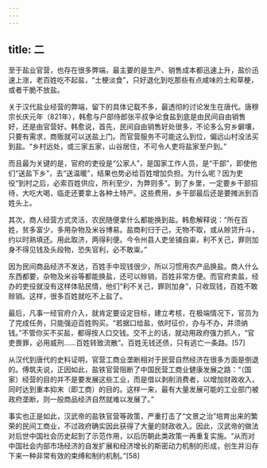 ```yaml
---
---
---
```

title: 二
---



至于盐业官营，也存在很多弊端，最主要的是生产、销售成本都迅速上升，盐价迅速上涨，老百姓吃不起盐，“土梗淡食”，只好退化到吃那些有点咸味的土和草梗，或者干脆不放盐。

关于汉代盐业经营的弊端，留下的具体记载不多，最透彻的讨论发生在唐代。唐穆宗长庆元年（821年），韩愈与户部侍郎张平叔争论食盐到底是由民间自由销售好，还是由官营好。韩愈说，首先，民间自由销售好处很多，不论多么穷乡僻壤，只要有需求，商贩就可以送盐上门。而官营服务不可能这么到位，偏远山村没法买到盐。“乡村远处，或三家五家，山谷居住，不可令人吏将盐家至户到。”

而且最为关键的是，官府的吏役是“公家人”，是国家工作人员，是“干部”，即使他们“送盐下乡”，去“送温暖”，结果也势必给百姓增加负担。为什么呢？因为吏役“到村之后，必索百姓供应，所利至少，为弊则多”。到了乡里，一定要乡干部招待，大吃大喝，临走还要拿上各种土特产。这些费用，乡干部最后还是要摊派到百姓头上。

其次，商人经营方式灵活，农民随便拿什么都能换到盐。韩愈解释说：“所在百姓，贫多富少，多用杂物及米谷博易。盐商利归于己，无物不取，或从赊贷升斗，约以时熟填还。用此取济，两得利便。今令州县人吏坐铺自粜，利不关己，罪则加身不得见钱及头段物，恐失官利，必不敢粜。”

因为民间商品经济不发达，百姓手中现钱很少，所以习惯用农产品换盐。商人什么东西都要，杂物及米谷等都能换盐，还可以赊销，百姓非常方便。而官府卖盐，经办的吏役就没有这样体贴民情，他们“利不关己，罪则加身”，只收现钱，百姓不敢赊销。这样，很多百姓就吃不上盐了。

最后，凡事一经官府介入，就肯定要设定目标，建立考核，在极端情况下，官员为了完成任务，只能强迫百姓购买。“若据口给盐，依时征价，办与不办，并须纳钱。”不管你买不买盐，都得按人口交钱。交不上的话，就动用政府强力抓人，“官吏畏罪，必用威刑……百姓转致流散”。百姓无钱还债，只有逃亡一条路。[57]

从汉代到唐代的史料证明，官营工商业垄断相对于民营自然经济在很多方面是倒退的。傅筑夫说，正因如此，盐铁官营阻断了中国民营工商业健康发展之路：“（国家）经营的目的并不是要发展这些工业，而是借以剥削消费者，以增加财政收入，同时达到重本抑末（即工商）的目的。这样一来，最有大量发展可能的工业部门被政府垄断，则一般商品经济自然就难以发展了。”

事实也正是如此，汉武帝的盐铁官营等政策，严重打击了“文景之治”培育出来的繁荣的民间工商业，不过政府确实因此获得了大量的财政收入。因此，汉武帝的做法对后世中国社会历史起到了示范作用，以后历朝此类政策一再重复实施。“从而对中国社会内部市场经济的自发扩展和经济增长的斯密动力机制的形成，创生并沿存下来一种非常有效的束缚和制约机制。”[58]
